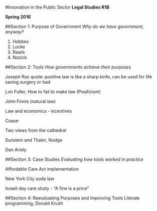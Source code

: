 #Innovation in the Public Sector 
**Legal Studies R1B**

**Spring 2016**


##Section 1: Purpose of Government 
*Why do we have government, anyway?* 

1. Hobbes
2. Locke
3. Rawls 
4. Nozick 


##Section 2: Tools 
*How governments achieve their purposes* 

Joseph Raz quote: positive law is like a sharp kinfe, can be used for life saving surgery or bad

Lon Fuller, How to fail to make law (Positivism)

John Finnis (natural law) 

Law and economics - incentives 

Coase 

Two views from the cathedral 

Sunstein and Thaler, Nudge 

Dan Ariely 

##Section 3: Case Studies 
*Evaluating how tools worked in practice*

Affordable Care Act implementation 

New York City soda law

Israeli day care study - "A fine is a price" 

##Section 4: Reevaluating Purposes and Improving Tools 
Literate programming, Donald Knuth
